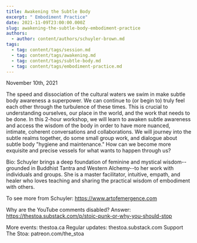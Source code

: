 ```yaml
---
title: Awakening the Subtle Body
excerpt: " Embodiment Practice"
date: 2021-11-09T23:00:00.000Z
slug: awakening-the-subtle-body-embodiment-practice
authors:
  - author: content/authors/schuyler-brown.md
tags:
  - tag: content/tags/session.md
  - tag: content/tags/awakening.md
  - tag: content/tags/subtle-body.md
  - tag: content/tags/embodiment-practice.md
---
```


November 10th, 2021

The speed and dissociation of the cultural waters we swim in make subtle body awareness a superpower. We can continue to (or begin to) truly feel each other through the turbulence of these times. This is crucial to understanding ourselves, our place in the world, and the work that needs to be done. In this 2-hour workshop, we will learn to awaken subtle awareness and access the wisdom of the body in order to have more nuanced, intimate, coherent conversations and collaborations. We will journey into the subtle realms together, do some small group work, and dialogue about subtle body "hygiene and maintenance." How can we become more exquisite and precise vessels for what wants to happen through us?

Bio: Schuyler brings a deep foundation of feminine and mystical wisdom--grounded in Buddhist Tantra and Western Alchemy--to her work with individuals and groups. She is a master facilitator, intuitive, empath, and healer who loves teaching and sharing the practical wisdom of embodiment with others. 

To see more from Schuyler: https://www.artofemergence.com

Why are the YouTube comments disabled? Answer: https://thestoa.substack.com/p/stoic-punk-or-why-you-should-stop

More events: thestoa.ca
Regular updates: thestoa.substack.com
Support The Stoa: patreon.com/the_stoa
